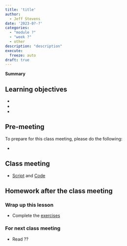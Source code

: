 ```yaml
---
title: 'title'
author:
  - Jeff Stevens
date: '2023-0?-?'
categories: 
  - "module ?"
  - "week ?"
  - other
description: "description"
execute:
  freeze: auto
draft: true
---
```


**Summary**

## Learning objectives

* 
* 
* 

## Pre-meeting

To prepare for this class meeting, please do the following:

* 

## Class meeting

* [Script](../../slides/.R){target="_blank"} and [Code](../../code/.html){target="_blank"}

## Homework after the class meeting
### Wrap up this lesson

* Complete the [exercises](https://its-ianr-shiny.unl.edu/users/jstevens5/dpavir2025//){target='_blank'}

### For next class meeting

* Read ??
